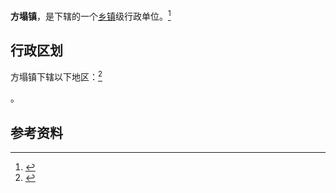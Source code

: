 {{中国乡级行政区|61/08/28/107/000}}

'''方塌镇'''，是{{PRC admin/fullname|61/08/28/107/000|3}}下辖的一个[[乡镇|乡镇]]级行政单位。<ref>{{PRC admin/ref sgc|{{PRC admin/parent|61/08/28/107/000}}}}</ref>

== 行政区划 ==

方塌镇下辖以下地区：<ref>{{PRC admin/ref sgc|61/08/28/107/000}}</ref>

{{PRC admin/children|61/08/28/107/000}}。

== 参考资料 ==

{{reflist}}

{{行政区划小作品}}
{{PRC admin/navcat|61/08/28/107/000}}